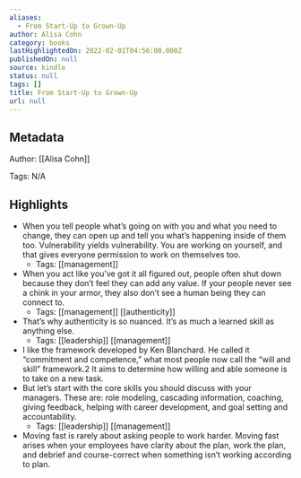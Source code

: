 ```yaml
---
aliases:
  - From Start-Up to Grown-Up
author: Alisa Cohn
category: books
lastHighlightedOn: 2022-02-01T04:56:00.000Z
publishedOn: null
source: kindle
status: null
tags: []
title: From Start-Up to Grown-Up
url: null
---
```

## Metadata

Author: [[Alisa Cohn]]

Tags: N/A

## Highlights

- When you tell people what’s going on with you and what you need to change, they can open up and tell you what’s happening inside of them too. Vulnerability yields vulnerability. You are working on yourself, and that gives everyone permission to work on themselves too.
    - Tags: [[management]]
- When you act like you’ve got it all figured out, people often shut down because they don’t feel they can add any value. If your people never see a chink in your armor, they also don’t see a human being they can connect to.
    - Tags: [[management]] [[authenticity]]
- That’s why authenticity is so nuanced. It’s as much a learned skill as anything else.
    - Tags: [[leadership]] [[management]]
- I like the framework developed by Ken Blanchard. He called it “commitment and competence,” what most people now call the “will and skill” framework.2 It aims to determine how willing and able someone is to take on a new task.
- But let’s start with the core skills you should discuss with your managers. These are: role modeling, cascading information, coaching, giving feedback, helping with career development, and goal setting and accountability.
    - Tags: [[leadership]] [[management]]
- Moving fast is rarely about asking people to work harder. Moving fast arises when your employees have clarity about the plan, work the plan, and debrief and course-correct when something isn’t working according to plan.
